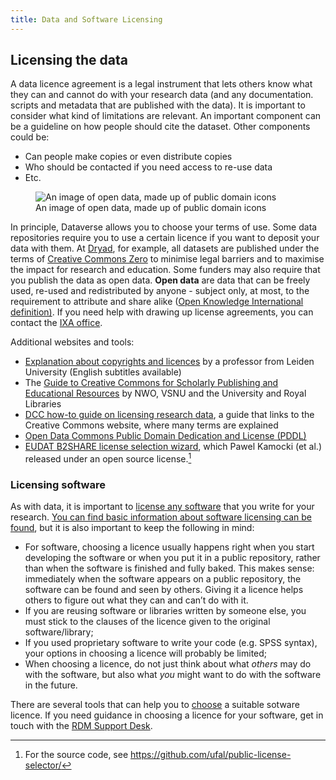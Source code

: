 ```yaml
---
title: Data and Software Licensing
---
```


## Licensing the data

A data licence agreement is a legal instrument that lets others know what they can and cannot do with your research data (and any documentation. scripts and metadata that are published with the data). It is important to consider what kind of limitations are relevant. An important component can be a guideline on how people should cite the dataset. Other components could be:

* Can people make copies or even distribute copies
* Who should be contacted if you need access to re-use data
* Etc.

![An image of open data, made up of public domain icons](../public/Open_Data_CC0_Wikidata.gif)

In principle, Dataverse allows you to choose your terms of use. Some data repositories require you to use a certain licence if you want to deposit your data with them. At [Dryad](https://datadryad.org/), for example, all datasets are published under the terms of [Creative Commons Zero](https://creativecommons.org/share-your-work/public-domain/cc0/) to minimise legal barriers and to maximise the impact for research and education. Some funders may also require that you publish the data as open data. **Open data** are data that can be freely used, re-used and redistributed by anyone - subject only, at most, to the requirement to attribute and share alike ([Open Knowledge International definition)](https://opendatahandbook.org/guide/en/what-is-open-data/). If you need help with drawing up license agreements, you can contact the [IXA office](https://www.ixa.nl/).

Additional websites and tools:

* [Explanation about copyrights and licences](https://www.youtube.com/watch?v=_J26POpb-rQ&feature=youtu.be) by a professor from Leiden University (English subtitles available)
* The [Guide to Creative Commons for Scholarly Publishing and Educational Resources](https://zenodo.org/record/4090923#.X6ugz1DvJPY) by NWO, VSNU and the University and Royal Libraries
* [DCC how-to guide on licensing research data](https://www.dcc.ac.uk/guidance/how-guides/license-research-data), a guide that links to the Creative Commons website, where many terms are explained
* [Open Data Commons Public Domain Dedication and License (PDDL)](https://opendatacommons.org/licenses/pddl/)
* [EUDAT B2SHARE license selection wizard](https://ufal.github.io/public-license-selector/), which Pawel Kamocki (et al.) released under an open source license.[^1]

[^1]: For the source code, see <https://github.com/ufal/public-license-selector/>

### Licensing software

As with data, it is important to [license any software](../guides/process-and-analyze.qmd#open-software) that you write for your research. [You can find basic information about software licensing can be found](https://fair-software.eu/recommendations/license), but it is also important to keep the following in mind:

* For software, choosing a licence usually happens right when you start developing the software or when you put it in a public repository, rather than when the software is finished and fully baked. This makes sense: immediately when the software appears on a public repository, the software can be found and seen by others. Giving it a licence helps others to figure out what they can and can't do with it.
* If you are reusing software or libraries written by someone else, you must stick to the clauses of the licence given to the original software/library;
* If you used proprietary software to write your code (e.g. SPSS syntax), your options in choosing a licence will probably be limited;
* When choosing a licence, do not just think about what _others_ may do with the software, but also what _you_ might want to do with the software in the future.

There are several tools that can help you to [choose](https://choosealicense.com/) a suitable sotware licence. If you need guidance in choosing a licence for your software, get in touch with the [RDM Support Desk](mailto:rdm@vu.nl?subject=Research%20Software).
